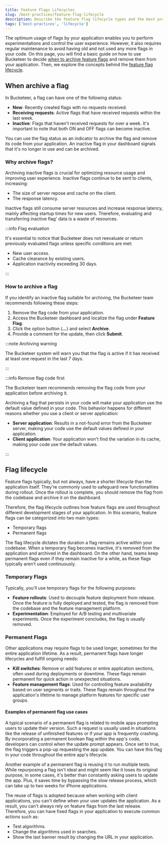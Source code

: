 ```yaml
---
title: Feature Flags Lifecycles
slug: /best-practices/feature-flag-lifecycle
description: Describe the feature flag lifecycle types and the best practices on how to use them.
tags: ['best-practices', 'lifecycle']
---
```




The optimum usage of flags by your application enables you to perform experimentations and control the user experience. However, it also requires regular maintenance to avoid having old and not used any more flags in your code. On this page, you will find a basic guide on how to use Bucketeer to decide [when to archive feature flags](/best-practices/feature-flag-lifecycle#when-archive-a-flag) and remove them from your application. Then, we explore the concepts behind the [feature flag lifecycle](/best-practices/feature-flag-lifecycle#flag-lifecycle).

## When archive a flag

In Bucketeer, a flag can have one of the following status:

- **New**: Recently created flags with no requests received.
- **Receiving requests**: Active flags that have received requests within the last week.
- **Inactive**: Flags that haven't received requests for over a week. It's important to note that both ON and OFF flags can become inactive.

You can use the flag status as an indicator to archive the flag and remove its code from your application. An inactive flag in your dashboard signals that it's no longer in use and can be archived.

### Why archive flags?

Archiving inactive flags is crucial for optimizing resource usage and improving user experience. Inactive flags continue to be sent to clients, increasing:

- The size of server repose and cache on the client. 
- The response latency. 

Inactive flags still consume server resources and increase response latency, mainly affecting startup times for new users. Therefore, evaluating and transferring inactive flag' data is a waste of resources.

:::info Flag evaluation

It's essential to notice that Bucketeer does not reevaluate or return previously evaluated flags unless specific conditions are met:

- New user access.
- Cache clearance by existing users.
- Application inactivity exceeding 30 days.

:::

### How to archive a flag

If you identify an inactive flag suitable for archiving, the Bucketeer team recommends following these steps:

1. Remove the flag code from your application.
2. Access the Bucketeer dashboard and localize the flag under **Feature Flag**.
3. Click the option button (**...**) and select **Archive**. 
4. Provide a comment for the update, then click **Submit**.

<CenteredImg
  imgURL="img/best-practices/archive-flag.png"
  alt="create feature flag panel"
/>

:::note Archiving warning

The Bucketeer system will warn you that the flag is active if it has received at least one request in the last 7 days.

:::

:::info Remove flag code first

The Bucketeer team recommends removing the flag code from your application before archiving it. 

Archiving a flag that persists in your code will make your application use the default value defined in your code. This behavior happens for different reasons whether you use a client or server application:

- **Server application**: Results in a not-found error from the Bucketeer server, making your code use the default values defined in your application.
- **Client application**: Your application won't find the variation in its cache, making your code use the default values.

:::

## Flag lifecycle
Feature flags typically, but not always, have a shorter lifecycle than the application itself. They're commonly used to safeguard new functionalities during rollout. Once the rollout is complete, you should remove the flag from the codebase and archive it on the dashboard.

Therefore, the flag lifecycle outlines how feature flags are used throughout different development stages of your application. In this scenario, feature flags can be categorized into two main types:

- Temporary flags
- Permanent flags

The flag lifecycle dictates the duration a flag remains active within your codebase. When a temporary flag becomes inactive, it's removed from the application and archived in the dashboard. On the other hand, teams keep permanent flags even if they remain inactive for a while, as these flags typically aren't used continuously.

### Temporary Flags

Typically, you'll use temporary flags for the following purposes:

- **Feature rollouts**: Used to decouple feature deployment from release. Once the feature is fully deployed and tested, the flag is removed from the codebase and the feature management platform.
- **Experimentation**: Employed for A/B testing and multivariate experiments. Once the experiment concludes, the flag is usually removed.

### Permanent Flags
Other applications may require flags to be used longer, sometimes for the entire application lifetime. As a result, permanent flags have longer lifecycles and fulfill ongoing needs:

- **Kill switches**: Remove or add features or entire application sections, often used during deployments or downtime. These flags remain permanent for quick action in unexpected situations.
- **Feature management flags**: Used for controlling feature availability based on user segments or traits. These flags remain throughout the application's lifetime to manage platform features for specific user groups.

#### Examples of permanent flag use cases

A typical scenario of a permanent flag is related to mobile apps prompting users to update their version. Such a request is usually used in situations like the release of unfinished features or if your app is frequently crashing. By incorporating a permanent boolean flag within the app's code, developers can control when the update prompt appears. Once set to true, the flag triggers a pop-up requesting the app update. You can have this flag in your code throughout the entire app's lifecycle.

Another example of a permanent flag is reusing it to run multiple tests. While repurposing a flag isn't ideal and might seem like it loses its original purpose, in some cases, it's better than constantly asking users to update the app. Plus, it saves time by bypassing the slow release process, which can take up to two weeks for iPhone applications.

The reuse of flags is adopted because when working with client applications, you can't define when your user updates the application. As a result, you can't always rely on feature flags from the last release. Therefore, you can have fixed flags  in your application to execute common actions such as:

- Test algorithms.
- Change the algorithms used in searches.
- Show the last banner result by changing the URL  in your application.